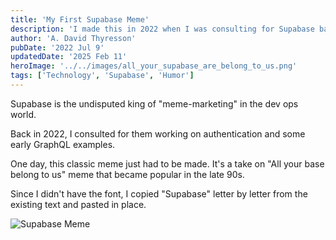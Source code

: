```yaml
---
title: 'My First Supabase Meme'
description: 'I made this in 2022 when I was consulting for Supabase based on the "All your base belong to us" meme from the late 90s.'
author: 'A. David Thyresson'
pubDate: '2022 Jul 9'
updatedDate: '2025 Feb 11'
heroImage: '../../images/all_your_supabase_are_belong_to_us.png'
tags: ['Technology', 'Supabase', 'Humor']
---
```



Supabase is the undisputed king of "meme-marketing" in the dev ops world.

Back in 2022, I consulted for them working on authentication and some early GraphQL examples.

One day, this classic meme just had to be made. It's a take on "All your base belong to us" meme that became popular in the late 90s.

Since I didn't have the font, I copied "Supabase" letter by letter from the existing text and pasted in place.

<Image src={meme} alt="Supabase Meme" />

